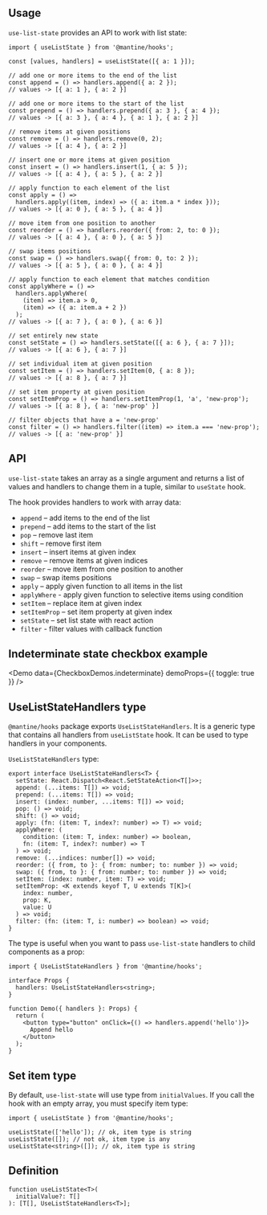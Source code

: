 

## Usage

`use-list-state` provides an API to work with list state:

```tsx
import { useListState } from '@mantine/hooks';

const [values, handlers] = useListState([{ a: 1 }]);

// add one or more items to the end of the list
const append = () => handlers.append({ a: 2 });
// values -> [{ a: 1 }, { a: 2 }]

// add one or more items to the start of the list
const prepend = () => handlers.prepend({ a: 3 }, { a: 4 });
// values -> [{ a: 3 }, { a: 4 }, { a: 1 }, { a: 2 }]

// remove items at given positions
const remove = () => handlers.remove(0, 2);
// values -> [{ a: 4 }, { a: 2 }]

// insert one or more items at given position
const insert = () => handlers.insert(1, { a: 5 });
// values -> [{ a: 4 }, { a: 5 }, { a: 2 }]

// apply function to each element of the list
const apply = () =>
  handlers.apply((item, index) => ({ a: item.a * index }));
// values -> [{ a: 0 }, { a: 5 }, { a: 4 }]

// move item from one position to another
const reorder = () => handlers.reorder({ from: 2, to: 0 });
// values -> [{ a: 4 }, { a: 0 }, { a: 5 }]

// swap items positions
const swap = () => handlers.swap({ from: 0, to: 2 });
// values -> [{ a: 5 }, { a: 0 }, { a: 4 }]

// apply function to each element that matches condition
const applyWhere = () =>
  handlers.applyWhere(
    (item) => item.a > 0,
    (item) => ({ a: item.a + 2 })
  );
// values -> [{ a: 7 }, { a: 0 }, { a: 6 }]

// set entirely new state
const setState = () => handlers.setState([{ a: 6 }, { a: 7 }]);
// values -> [{ a: 6 }, { a: 7 }]

// set individual item at given position
const setItem = () => handlers.setItem(0, { a: 8 });
// values -> [{ a: 8 }, { a: 7 }]

// set item property at given position
const setItemProp = () => handlers.setItemProp(1, 'a', 'new-prop');
// values -> [{ a: 8 }, { a: 'new-prop' }]

// filter objects that have a = 'new-prop'
const filter = () => handlers.filter((item) => item.a === 'new-prop');
// values -> [{ a: 'new-prop' }]
```

## API

`use-list-state` takes an array as a single argument and
returns a list of values and handlers to change them in a tuple, similar to `useState` hook.

The hook provides handlers to work with array data:

- `append` – add items to the end of the list
- `prepend` – add items to the start of the list
- `pop` – remove last item
- `shift` – remove first item
- `insert` – insert items at given index
- `remove` – remove items at given indices
- `reorder` – move item from one position to another
- `swap` – swap items positions
- `apply` – apply given function to all items in the list
- `applyWhere` - apply given function to selective items using condition
- `setItem` – replace item at given index
- `setItemProp` – set item property at given index
- `setState` – set list state with react action
- `filter` - filter values with callback function

## Indeterminate state checkbox example

<Demo
  data={CheckboxDemos.indeterminate}
  demoProps={{ toggle: true }}
/>

## UseListStateHandlers type

`@mantine/hooks` package exports `UseListStateHandlers`. It is a generic type
that contains all handlers from `useListState` hook. It can be used to type
handlers in your components.

`UseListStateHandlers` type:

```tsx
export interface UseListStateHandlers<T> {
  setState: React.Dispatch<React.SetStateAction<T[]>>;
  append: (...items: T[]) => void;
  prepend: (...items: T[]) => void;
  insert: (index: number, ...items: T[]) => void;
  pop: () => void;
  shift: () => void;
  apply: (fn: (item: T, index?: number) => T) => void;
  applyWhere: (
    condition: (item: T, index: number) => boolean,
    fn: (item: T, index?: number) => T
  ) => void;
  remove: (...indices: number[]) => void;
  reorder: ({ from, to }: { from: number; to: number }) => void;
  swap: ({ from, to }: { from: number; to: number }) => void;
  setItem: (index: number, item: T) => void;
  setItemProp: <K extends keyof T, U extends T[K]>(
    index: number,
    prop: K,
    value: U
  ) => void;
  filter: (fn: (item: T, i: number) => boolean) => void;
}
```

The type is useful when you want to pass `use-list-state` handlers to child components
as a prop:

```tsx
import { UseListStateHandlers } from '@mantine/hooks';

interface Props {
  handlers: UseListStateHandlers<string>;
}

function Demo({ handlers }: Props) {
  return (
    <button type="button" onClick={() => handlers.append('hello')}>
      Append hello
    </button>
  );
}
```

## Set item type

By default, `use-list-state` will use type from `initialValues`.
If you call the hook with an empty array, you must specify item type:

```tsx
import { useListState } from '@mantine/hooks';

useListState(['hello']); // ok, item type is string
useListState([]); // not ok, item type is any
useListState<string>([]); // ok, item type is string
```

## Definition

```tsx
function useListState<T>(
  initialValue?: T[]
): [T[], UseListStateHandlers<T>];
```

